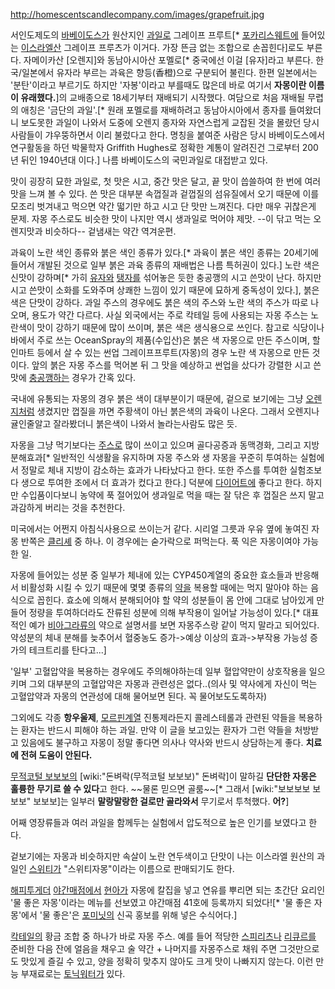 http://homescentscandlecompany.com/images/grapefruit.jpg

서인도제도의 [[바베이도스]]가 원산지인 [[과일]]로 그레이프 프루트[* [[포카리스웨트]]에 들어있는 [[이스라엘]]산 그레이프 프루츠가 이거다. 가장 뜬금 없는 조합으로 손꼽힌다]로도 부른다. 자메이카산 [오렌지]와 동남아시아산 포멜로[* 중국에선 이걸 [유자]라고 부른다. 한국/일본에서 유자라 부르는 과육은 향등(香橙)으로 구분되어 불린다. 한편 일본에서는 '분탄'이라고 부르기도 하지만 '자봉'이라고 부를때도 많은데 바로 여기서 '''자몽이란 이름이 유래했다.''']의 교배종으로 18세기부터 재배되기 시작했다. 여담으로 처음 재배될 무렵의 애칭은 '금단의 과일'.[* 원래 포멜로를 재배하려고 동남아시아에서 종자를 들여왔더니 보도못한 과일이 나와서 도중에 오렌지 종자와 자연스럽게 교잡된 것을 몰랐던 당시 사람들이 갸우뚱하면서 이리 불렀다고 한다. 명칭을 붙여준 사람은 당시 바베이도스에서 연구활동을 하던 박물학자 Griffith Hughes로 정확한 계통이 알려진건 그로부터 200년 뒤인 1940년대 이다.] 나름 바베이도스의 국민과일로 대접받고 있다.

맛이 굉장히 묘한 과일로, 첫 맛은 시고, 중간 맛은 달고, 끝 맛이 씁쓸하여 한 번에 여러 맛을 느껴 볼 수 있다. 쓴 맛은 대부분 속껍질과 겉껍질의 섬유질에서 오기 때문에 이를 모조리 벗겨내고 먹으면 약간 떫기만 하고 시고 단 맛만 느껴진다. 다만 매우 귀찮은게 문제. 자몽 주스로도 비슷한 맛이 나지만 역시 생과일로 먹어야 제맛. --이 닦고 먹는 오렌지맛과 비슷하다-- 겉냄새는 약간 역겨운편.

과육이 노란 색인 종류와 붉은 색인 종류가 있다.[* 과육이 붉은 색인 종류는 20세기에 들어서 개발된 것으로 일부 붉은 과육 종류의 재배법은 나름 특허권이 있다.] 노란 색은 신맛이 강하며[* 가히 [[유자]]와 [[탱자]]를 섞어놓은 듯한 충공깽의 시고 쓴맛이 난다. 하지만 시고 쓴맛이 소화를 도와주며 상쾌한 느낌이 있기 때문에 묘하게 중독성이 있다.], 붉은 색은 단맛이 강하다. 과일 주스의 경우에도 붉은 색의 주스와 노란 색의 주스가 따로 나오며, 용도가 약간 다르다. 사실 외국에서는 주로 칵테일 등에 사용되는 자몽 주스는 노란색이 맛이 강하기 때문에 많이 쓰이며, 붉은 색은 생식용으로 쓰인다. 참고로 식당이나 바에서 주로 쓰는 OceanSpray의 제품(수입산)은 붉은 색 자몽으로 만든 주스이며, 할인마트 등에서 살 수 있는 썬업 그레이프프루트(자몽)의 경우 노란 색 자몽으로 만든 것이다. 앞의 붉은 자몽 주스를 먹어본 뒤 그 맛을 예상하고 썬업을 샀다가 강렬한 시고 쓴맛에 [[충공깽]]하는 경우가 간혹 있다.

국내에 유통되는 자몽의 경우 붉은 색이 대부분이기 때문에, 겉으로 보기에는 그냥 [[오렌지]]처럼 생겼지만 껍질을 까면 주황색이 아닌 붉은색의 과육이 나온다. 그래서 오렌지나 귤인줄알고 잘라봤더니 붉은색이 나와서 놀라는사람도 많은 듯.

자몽을 그냥 먹기보다는 [[주스]]로 많이 쓰이고 있으며 골다공증과 동맥경화, 그리고 지방 분해효과[* 일반적인 식생활을 유지하며 자몽 주스와 생 자몽을 꾸준히 투여하는 실험에서 정말로 체내 지방이 감소하는 효과가 나타났다고 한다. 또한 주스를 투여한 실험조보다 생으로 투여한 조에서 더 효과가 컸다고 한다.] 덕분에 [[다이어트]]에 좋다고 한다. 하지만 수입품이다보니 농약에 푹 절어있어 생과일로 먹을 때는 잘 닦은 후 껍질은 쓰지 말고 과감하게 버리는 것을 추천한다.

미국에서는 어쩐지 아침식사용으로 쓰이는거 같다. 시리얼 그릇과 우유 옆에 놓여진 자몽 반쪽은 [[클리셰]] 중 하나. 이 경우에는 숟가락으로 퍼먹는다. 푹 익은 자몽이여야 가능한 일.

자몽에 들어있는 성분 중 일부가 체내에 있는 CYP450계열의 중요한 효소들과 반응해서 비활성화 시킬 수 있기 때문에 몇몇 종류의 [[약]]을 복용할 때에는 먹지 말아야 하는 음식으로 꼽힌다. 효소에 의해서 분해되어야 할 약의 성분들이 몸 안에 그대로 남아있게 만들어 정량을 투여하더라도 잔류된 성분에 의해 부작용이 일어날 가능성이 있다.[* 대표적인 예가 [[비아그라]]류의 약으로 설명서를 보면 자몽주스랑 같이 먹지 말라고 되어있다. 약성분의 체내 분해를 늦추어서 혈중농도 증가->예상 이상의 효과->부작용 가능성 증가의 테크트리를 탄다고...] 

'일부' 고혈압약을 복용하는 경우에도 주의해야하는데 일부 혈압약만이 상호작용을 일으키며 그외 대부분의 고혈압약은 자몽과 관련성은 없다..(의사 및 약사에게 자신이 먹는 고혈압약과 자몽의 연관성에 대해 물어보면 된다. 꼭 물어보도도록하자)

그외에도 각종 '''항우울제''', [[모르핀]]계열 진통제라든지 콜레스테롤과 관련된 약들을 복용하는 환자는 반드시 피해야 하는 과일. 만약 이 글을 보고있는 환자가 그런 약들을 처방받고 있음에도 불구하고 자몽이 정말 좋다면 의사나 약사와 반드시 상담하는게 좋다. '''치료에 전혀 도움이 안된다.'''

[[무적코털 보보보]]의 [wiki:"돈벼락(무적코털 보보보)" 돈벼락]이 말하길 '''단단한 자몽은 훌륭한 무기로 쓸 수 있다'''고 한다. ~~물론 믿으면 골룸~~[* 그래서 [wiki:"보보보보 보보보" 보보보]는 일부러 '''말랑말랑한 걸로만 골라와서''' 무기로서 투척했다. '''어?''']

어째 영장류들과 여러 과일을 함께두는 실험에서 압도적으로 높은 인기를 보였다고 한다.

겉보기에는 자몽과 비슷하지만 속살이 노란 연두색이고 단맛이 나는 이스라엘 원산의 과일인 [[스위티]]가 "스위티자몽"이라는 이름으로 판매되기도 한다.

[[해피투게더]] [[야간매점]]에서 [[현아]]가 자몽에 칼집을 넣고 연유를 뿌리면 되는 초간단 요리인 '물 좋은 자몽'이라는 메뉴를 선보였고 야간매점 41호에 등록까지 되었다![* '물 좋은 자몽'에서 '물 좋은'은 [[포미닛]]의 신곡 홍보를 위해 넣은 수식어다.]

[[칵테일]]의 황금 조합 중 하나가 바로 자몽 주스. 예를 들어 적당한 [[스피리츠]]나 [[리큐르]]를 준비한 다음 잔에 얼음을 채우고 술 약간 + 나머지를 자몽주스로 채워 주면 그것만으로도 맛있게 즐길 수 있고, 양을 정확히 맞추지 않아도 크게 맛이 나빠지지 않는다. 이런 만능 부재료로는 [[토닉워터]]가 있다.
